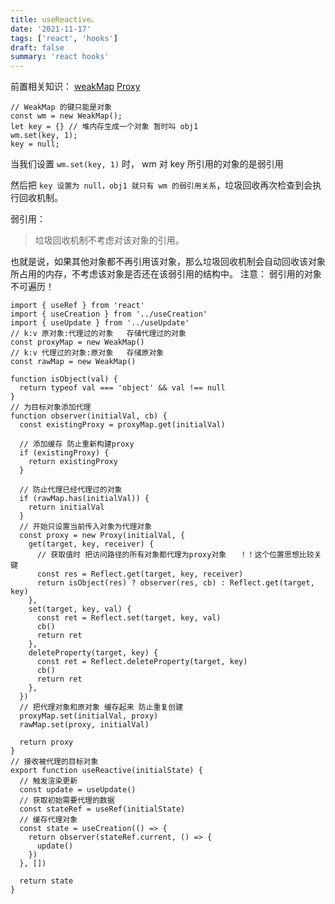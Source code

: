 ```yaml
---
title: useReactive。
date: '2021-11-17'
tags: ['react', 'hooks']
draft: false
summary: 'react hooks'
---
```


前置相关知识：
[weakMap](https://developer.mozilla.org/zh-CN/docs/Web/JavaScript/Reference/Global_Objects/WeakMap 'weakMap')
[Proxy](https://developer.mozilla.org/zh-CN/docs/Web/JavaScript/Reference/Global_Objects/Proxy 'Proxy')

```js:WeakMap食用🌰
// WeakMap 的键只能是对象
const wm = new WeakMap();
let key = {} // 堆内存生成一个对象 暂时叫 obj1
wm.set(key, 1);
key = null;

```

当我们设置 `wm.set(key, 1)` 时， wm 对 key 所引用的对象的是弱引用

然后把 `key 设置为 null，obj1 就只有 wm 的弱引用关系`，垃圾回收再次检查到会执行回收机制。

弱引用：

> 垃圾回收机制不考虑对该对象的引用。

也就是说，如果其他对象都不再引用该对象，那么垃圾回收机制会自动回收该对象所占用的内存，不考虑该对象是否还在该弱引用的结构中。
注意： 弱引用的对象不可遍历！

```js:hooks响应式实现
import { useRef } from 'react'
import { useCreation } from '../useCreation'
import { useUpdate } from '../useUpdate'
// k:v 原对象:代理过的对象   存储代理过的对象
const proxyMap = new WeakMap()
// k:v 代理过的对象:原对象   存储原对象
const rawMap = new WeakMap()

function isObject(val) {
  return typeof val === 'object' && val !== null
}
// 为目标对象添加代理
function observer(initialVal, cb) {
  const existingProxy = proxyMap.get(initialVal)

  // 添加缓存 防止重新构建proxy
  if (existingProxy) {
    return existingProxy
  }

  // 防止代理已经代理过的对象
  if (rawMap.has(initialVal)) {
    return initialVal
  }
  // 开始只设置当前传入对象为代理对象
  const proxy = new Proxy(initialVal, {
    get(target, key, receiver) {
      // 获取值时 把访问路径的所有对象都代理为proxy对象   ！！这个位置思想比较关键
      const res = Reflect.get(target, key, receiver)
      return isObject(res) ? observer(res, cb) : Reflect.get(target, key)
    },
    set(target, key, val) {
      const ret = Reflect.set(target, key, val)
      cb()
      return ret
    },
    deleteProperty(target, key) {
      const ret = Reflect.deleteProperty(target, key)
      cb()
      return ret
    },
  })
  // 把代理对象和原对象 缓存起来 防止重复创建
  proxyMap.set(initialVal, proxy)
  rawMap.set(proxy, initialVal)

  return proxy
}
// 接收被代理的目标对象
export function useReactive(initialState) {
  // 触发渲染更新
  const update = useUpdate()
  // 获取初始需要代理的数据
  const stateRef = useRef(initialState)
  // 缓存代理对象
  const state = useCreation(() => {
    return observer(stateRef.current, () => {
      update()
    })
  }, [])

  return state
}

```
